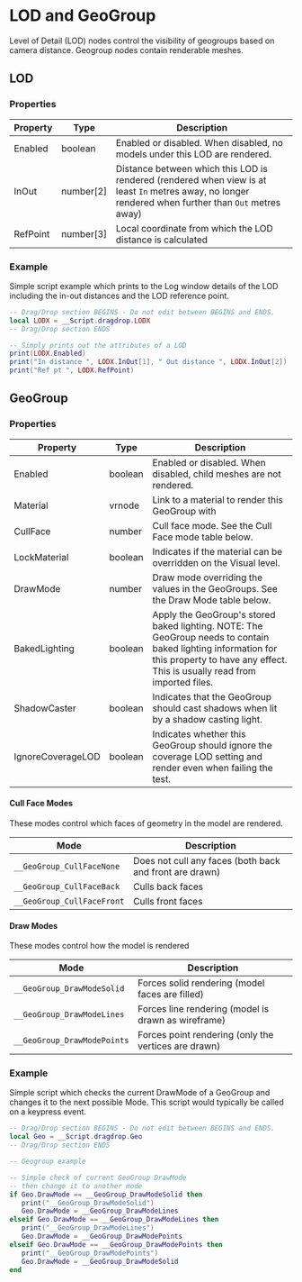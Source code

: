 # LOD and GeoGroup

Level of Detail (LOD) nodes control the visibility of geogroups based on camera distance. Geogroup nodes contain renderable meshes.

## LOD

### Properties

| Property | Type      | Description                              |
| -------- | --------- | ---------------------------------------- |
| Enabled  | boolean   | Enabled or disabled. When disabled, no models under this LOD are rendered. |
| InOut    | number[2] | Distance between which this LOD is rendered (rendered when view is at least `In` metres away, no longer rendered when further than `Out` metres away) |
| RefPoint | number[3] | Local coordinate from which the LOD distance is calculated |

### Example

Simple script example which prints to the Log window details of the LOD including the in-out distances and the LOD reference point.

```lua
-- Drag/Drop section BEGINS - Do not edit between BEGINS and ENDS.
local LODX = __Script.dragdrop.LODX
-- Drag/Drop section ENDS

-- Simply prints out the attributes of a LOD
print(LODX.Enabled)
print("In distance ", LODX.InOut[1], " Out distance ", LODX.InOut[2])
print("Ref pt ", LODX.RefPoint)
```

## GeoGroup

### Properties

| Property          | Type    | Description                              |
| ----------------- | ------- | ---------------------------------------- |
| Enabled           | boolean | Enabled or disabled. When disabled, child meshes are not rendered. |
| Material          | vrnode  | Link to a material to render this GeoGroup with |
| CullFace          | number  | Cull face mode. See the Cull Face mode table below. |
| LockMaterial      | boolean | Indicates if the material can be overridden on the Visual level. |
| DrawMode          | number  | Draw mode overriding the values in the GeoGroups. See the Draw Mode table below. |
| BakedLighting     | boolean | Apply the GeoGroup's stored baked lighting. NOTE: The GeoGroup needs to contain baked lighting information for this property to have any effect. This is usually read from imported files. |
| ShadowCaster      | boolean | Indicates that the GeoGroup should cast shadows when lit by a shadow casting light. |
| IgnoreCoverageLOD | boolean | Indicates whether this GeoGroup should ignore the coverage LOD setting and render even when failing the test. |

#### Cull Face Modes

These modes control which faces of geometry in the model are rendered.

| Mode                       | Description                              |
| -------------------------- | ---------------------------------------- |
| `__GeoGroup_CullFaceNone`  | Does not cull any faces (both back and front are drawn) |
| `__GeoGroup_CullFaceBack`  | Culls back faces                         |
| `__GeoGroup_CullFaceFront` | Culls front faces                        |

#### Draw Modes

These modes control how the model is rendered

| Mode                        | Description                              |
| --------------------------- | ---------------------------------------- |
| `__GeoGroup_DrawModeSolid`  | Forces solid rendering (model faces are filled) |
| `__GeoGroup_DrawModeLines`  | Forces line rendering (model is drawn as wireframe) |
| `__GeoGroup_DrawModePoints` | Forces point rendering (only the vertices are drawn) |

### Example

Simple script which checks the current DrawMode of a GeoGroup and changes it to the next possible Mode. This script would typically be called on a keypress event.

```lua
-- Drag/Drop section BEGINS - Do not edit between BEGINS and ENDS.
local Geo = __Script.dragdrop.Geo
-- Drag/Drop section ENDS

-- Geogroup example

-- Simple check of current GeoGroup DrawMode
-- then change it to another mode
if Geo.DrawMode == __GeoGroup_DrawModeSolid then
   print("__GeoGroup_DrawModeSolid")
   Geo.DrawMode = __GeoGroup_DrawModeLines
elseif Geo.DrawMode == __GeoGroup_DrawModeLines then
   print("__GeoGroup_DrawModeLines")
   Geo.DrawMode = __GeoGroup_DrawModePoints
elseif Geo.DrawMode == __GeoGroup_DrawModePoints then
   print("__GeoGroup_DrawModePoints")
   Geo.DrawMode = __GeoGroup_DrawModeSolid
end
```
